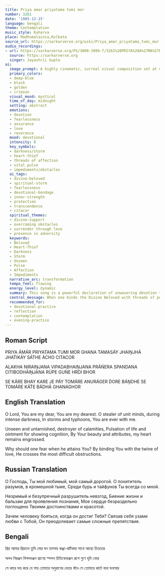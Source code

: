 ```yaml
---
title: Priya amar priyatama tumi mor
number: 3261
date: '1985-12-15'
language: bengali
theme: Contemplation
music_style: Kaharva
place: Madhumalainca,Kolkata
source_url: https://sarkarverse.org/wiki/Priya_amar_priyatama_tumi_mor
audio_recordings:
- url: https://sarkarverse.org/PS/3000-3999-f/3261%20PRIYA%20A%27MA%27R%2C%20PRIYATAMA%20TUMI%20MOR.mp3
  source: https://sarkarverse.org
  singer: Jayashrii Gupta
ai:
  image_prompt: A highly cinematic, surreal visual composition set at midnight during a violent tempest. Deep, swirling shadows of indigo and black dominate the background, symbolizing the 'thick darkness' and 'storm.' A single, luminous thread of radiant crimson (Affection) connects the foreground subject—a serene, fearless figure—to an unseen, ethereal golden light source in the distance, representing the 'Heart-Thief.' The figure is walking through broken, obsidian chains that shatter upon contact with the crimson thread, symbolizing the cutting of dense obstacles (bádhá ghanaghor). Mystical realism, high contrast.
  primary_colors:
  - deep-blue
  - black
  - golden
  - crimson
  visual_mood: mystical
  time_of_day: midnight
  setting: abstract
  emotions:
  - devotion
  - fearlessness
  - assurance
  - love
  - reverence
  mood: devotional
  intensity: 8
  key_symbols:
  - darkness/storm
  - heart-thief
  - threads of affection
  - vital pulse
  - impediments/obstacles
  ai_tags:
  - divine-beloved
  - spiritual-storm
  - fearlessness
  - devotional-bondage
  - inner-strength
  - protection
  - transcendence
  - citacor
  spiritual_themes:
  - divine-support
  - overcoming obstacles
  - surrender through love
  - presence in adversity
  keywords:
  - Beloved
  - Heart-Thief
  - Darkness
  - Storm
  - Unseen
  - Pulse
  - Affection
  - Impediments
  narrative_arc: transformation
  tempo_feel: flowing
  energy_level: dynamic
  summary: This song is a powerful declaration of unwavering devotion to the Divine Beloved, referred to poetically as the 'Heart-Thief,' who provides constant companionship and support amidst life's darkest storms and deepest challenges. It highlights the Divine as the source of vitality and consciousness, asserting that a devotee who secures this bond through profound affection conquers all fear and effortlessly cuts through the densest spiritual and worldly impediments.
  central_message: When one binds the Divine Beloved with threads of pure affection, all fear vanishes, and the toughest spiritual and life obstacles are overcome.
  recommended_for:
  - devotional-practice
  - reflection
  - contemplation
  - evening-practice
---
```


## Roman Script

PRIYA ÁMÁR PRIYATAMA TUMI MOR
GHANA TAMASÁY JHAIṊJHÁ JHAT́IKÁY
SÁTHE ÁCHO CITACOR

ALAKHA NIRAIṊJANA VIPADABHAIṊJANA
PRÁŃERA SPANDANA CITIBODHÁIṊJANA
RÚPE GUŃE HRDI BHOR

SE KÁRE BHAY KARE JE PÁY TOMÁRE
ANURÁGER D́ORE BÁṊDHE SE TOMÁRE
KÁT́E BÁDHÁ GHANAGHOR

## English Translation

O Lord, You are my dear, You are my dearest.
O stealer of unit minds, during intense darkness,
In storms and typhoons, You are ever with me.

Unseen and untarnished, destroyer of calamities,
Pulsation of life and ointment for showing cognition,
By Your beauty and attributes,
my heart remains engrossed.

Why should one fear when he attains You?
By binding You with the twine of love,
He crosses the most difficult obstructions.

## Russian Translation

О Господь, Ты мой любимый, мой самый дорогой.
О похититель разумов, в кромешной тьме,
Среди бурь и тайфунов Ты всегда со мной.

Незримый и безупречный разрушитель невзгод,
Биение жизни и бальзам для проявления познания,
Мое сердце безраздельно поглощено
Твоими достоинствами и красотой.

Зачем человеку бояться,  когда он достиг Тебя?
Связав себя узами любви с Тобой,
Он преодолевает самые сложные препятствия.

## Bengali

প্রিয় আমার প্রিয়তম তুমি মোর
ঘন তমসায় ঝঞ্ঝা-ঝটিকায়
সাথে আছো চিতচোর

অলখ নিরঞ্জন বিপদভঞ্জন
প্রাণের স্পন্দন চিতিবোধাঞ্জন
রূপে গুণে হৃদি ভোর

সে কারে ভয় করে যে পায় তোমারে
অনুরাগের ডোরে বাঁধে সে তোমারে
কাটে বাধা ঘনঘোর
